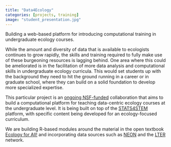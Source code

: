 ```yaml
---
title: "Data4Ecology"
categories: [projects, training]
image: "student_presentation.jpg"
---
```


Building a web-based platform for introducing computational training in undergraduate ecology courses. 

While the amount and diversity of data that is available to ecologists continues to grow rapidly, the skills and training required to fully make use of these burgeoning resources is lagging behind. One area where this could be ameliorated is in the facilitation of more data analysis and computational skills in undergraduate ecology curricula. This would set students up with the background they need to hit the ground running in a career or in graduate school, where they can build on a solid foundation to develop more specialized expertise.

This particular project is an [ongoing NSF-funded](https://www.nsf.gov/awardsearch/showAward?AWD_ID=2118305&HistoricalAwards=false) collaboration that aims to build a computational platform for teaching data-centric ecology courses at the undergraduate level. It is being built on top of the [STATS4STEM](https://www.stats4stem.org/) platform, with specific content being developed for an ecology-focused curriculum.

We are building R-based modules around the material in the open textbook [Ecology for All!](https://bio.libretexts.org/Courses/Gettysburg_College/01%3A_Ecology_for_All) and incorporating data sources such as [NEON](https://www.neonscience.org/) and the [LTER](https://lternet.edu) network.
